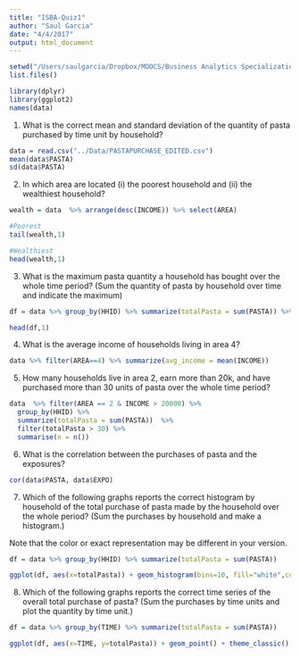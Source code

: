 ```yaml
---
title: "ISBA-Quiz1"
author: "Saul Garcia"
date: "4/4/2017"
output: html_document
---
```


```r
setwd("/Users/saulgarcia/Dropbox/MOOCS/Business Analytics Specialization/Intro_Strategic_Business_Analysis")
list.files()
```




```r
library(dplyr)
library(ggplot2)
names(data)
```
1. What is the correct mean and standard deviation of the quantity of pasta purchased by time unit by household?
```r
data = read.csv("../Data/PASTAPURCHASE_EDITED.csv")
mean(data$PASTA)
sd(data$PASTA)
```

2. In which area are located (i) the poorest household and (ii) the wealthiest household?
```r
wealth = data  %>% arrange(desc(INCOME)) %>% select(AREA)

#Poorest
tail(wealth,1)

#Wealthiest
head(wealth,1)
```

3. What is the maximum pasta quantity a household has bought over the whole time period? (Sum the quantity of pasta by household over time and indicate the maximum)
```r
df = data %>% group_by(HHID) %>% summarize(totalPasta = sum(PASTA)) %>% arrange(desc(totalPasta)) 

head(df,1)
```

4. What is the average income of households living in area 4?
```r
data %>% filter(AREA==4) %>% summarize(avg_income = mean(INCOME))
```

5. How many households live in area 2, earn more than 20k, and have purchased more than 30 units of pasta over the whole time period?
```r
data  %>% filter(AREA == 2 & INCOME > 20000) %>% 
  group_by(HHID) %>% 
  summarize(totalPasta = sum(PASTA))  %>% 
  filter(totalPasta > 30) %>%
  summarise(n = n())
```

6. What is the correlation between the purchases of pasta and the exposures?
```r
cor(data$PASTA, data$EXPO)
```

7. Which of the following graphs reports the correct histogram by household of the total purchase of pasta made by the household over the whole period? (Sum the purchases by household and make a histogram.)

Note that the color or exact representation may be different in your version.

```r
df = data %>% group_by(HHID) %>% summarize(totalPasta = sum(PASTA)) 

ggplot(df, aes(x=totalPasta)) + geom_histogram(bins=10, fill="white",col="black") + theme_classic()
```

8. Which of the following graphs reports the correct time series of the overall total purchase of pasta? (Sum the purchases by time units and plot the quantity by time unit.)
```r
df = data %>% group_by(TIME) %>% summarize(totalPasta = sum(PASTA)) 

ggplot(df, aes(x=TIME, y=totalPasta)) + geom_point() + theme_classic()

```

